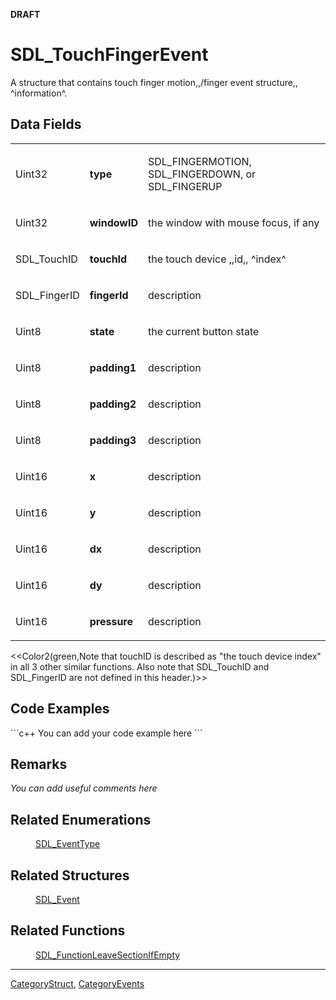 <!-- pragma section-numbers off -->
<!-- pragma disable-camelcase -->
'''DRAFT'''

= SDL_TouchFingerEvent =
A structure that contains touch finger motion,,/finger event structure,, ^information^.


== Data Fields ==
{|
|Uint32
|'''type'''
|SDL_FINGERMOTION, SDL_FINGERDOWN, or SDL_FINGERUP
|-
|Uint32
|'''windowID'''
|the window with mouse focus, if any
|-
|SDL_TouchID
|'''touchId'''
|the touch device ,,id,, ^index^
|-
|SDL_FingerID
|'''fingerId'''
|description
|-
|Uint8
|'''state'''
|the current button state
|-
|Uint8
|'''padding1'''
|description
|-
|Uint8
|'''padding2'''
|description
|-
|Uint8
|'''padding3'''
|description
|-
|Uint16
|'''x'''
|description
|-
|Uint16
|'''y'''
|description
|-
|Uint16
|'''dx'''
|description
|-
|Uint16
|'''dy'''
|description
|-
|Uint16
|'''pressure'''
|description
|}

<<Color2(green,Note that touchID is described as "the touch device index" in all 3 other similar functions.  Also note that SDL_TouchID and SDL_FingerID are not defined in this header.)>>

== Code Examples ==
```c++
You can add your code example here
```

== Remarks ==
''You can add useful comments here''

== Related Enumerations ==
:[[SDL_EventType]]

== Related Structures ==
:[[SDL_Event]]

== Related Functions ==
:[[SDL_FunctionLeaveSectionIfEmpty]]

----
[[CategoryStruct]], [[CategoryEvents]]
